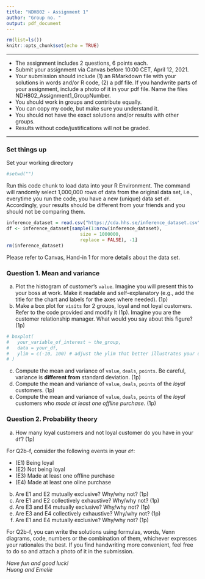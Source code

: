 ```yaml
---
title: "NDH802 - Assignment 1"
author: "Group no. "
output: pdf_document
---
```


```r
rm(list=ls())
knitr::opts_chunk$set(echo = TRUE)
```

********

* The assignment includes 2 questions, 6 points each.
* Submit your assignment via Canvas before 10:00 CET, April 12, 2021.
* Your submission should include (1) an RMarkdown file with your solutions in words and/or R code, (2) a pdf file. If you handwrite parts of your assignment, include a photo of it in your pdf file. Name the files NDH802_Assignment1_GroupNumber.
* You should work in groups and contribute equally.
* You can copy my code, but make sure you understand it.
* You should not have the exact solutions and/or results with other groups.
* Results without code/justifications will not be graded.

********

### Set things up
Set your working directory
```r
#setwd("")
```

Run this code chunk to load data into your R Environment. The command will randomly select 1,000,000 rows of data from the original data set, i.e., everytime you run the code, you have a new (unique) data set `df`. Accordingly, your results should be different from your friends and you should not be comparing them.
```r
inference_dataset = read.csv("https://cda.hhs.se/inference_dataset.csv")
df <- inference_dataset[sample(1:nrow(inference_dataset),
                           size = 1000000,
                           replace = FALSE), -1]
rm(inference_dataset)
```

Please refer to Canvas, Hand-in 1 for more details about the data set.

\newpage
### Question 1. Mean and variance

(a) Plot the histogram of customer's `value`. Imagine you will present this to your boss at work. Make it readable and self-explanatory (e.g., add the title for the chart and labels for the axes where needed). (1p)
(b) Make a box plot for `visits` for 2 groups, loyal and not loyal customers. Refer to the code provided and modify it (1p). Imagine you are the customer relationship manager. What would you say about this figure? (1p)

```r
# boxplot(
#   your_variable_of_interest ~ the_group,
#   data = your_df,
#   ylim = c(-10, 100) # adjust the ylim that better illustrates your data
# )
```

(c) Compute the mean and variance of `value`, `deals`, `points`. Be careful, variance is **different from** standard deviation. (1p)
(d) Compute the mean and variance of `value`, `deals`, `points` of the *loyal* customers. (1p)
(e) Compute the mean and variance of `value`, `deals`, `points` of the *loyal* customers who *made at least one offline purchase*. (1p)

### Question 2. Probability theory
(a) How many loyal customers and not loyal customer do you have in your `df`? (1p)

| For Q2b-f, consider the following events in your `df`:
* (E1) Being loyal
* (E2) Not being loyal
* (E3) Made at least one offline purchase
* (E4) Made at least one oline purchase

(b) Are E1 and E2 mutually exclusive? Why/why not? (1p) 
(c) Are E1 and E2 collectively exhaustive? Why/why not? (1p) 
(d) Are E3 and E4 mutually exclusive? Why/why not? (1p) 
(e) Are E3 and E4 collectively exhaustive? Why/why not? (1p) 
(f) Are E1 and E4 mutually exclusive? Why/why not? (1p) 

| For Q2b-f, you can write the solutions using formulas, words, Venn diagrams, code, numbers or the combination of them, whichever expresses your rationales the best. If you find handwriting more convenient, feel free to do so and attach a photo of it in the submission. 

\vfill
*Have fun and good luck!*  
*Huong and Emelie*